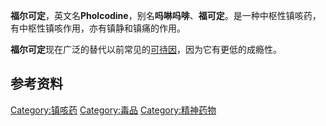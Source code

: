 {{medical}}

{{drugbox
| IUPAC_name = 7,8-didehydro- 4,5α-epoxy- 17-methyl- 3- [2- (morpholin- 4- yl) ethoxy] morphinan- 6α-ol
| image = Pholcodine.svg
| CAS_number = 509-67-1
| ATC_prefix = R05
| ATC_suffix = DA08
| ATC_supplemental = 
| PubChem = ?
| DrugBank = ?
| C=23 | H=30 | N=2 | O=4
| molecular_weight = 398.55 g/mol
| bioavailability =Maximum plasma conc. attained 4-8 hours after oral dose.
| protein_bound = 23.5%
| metabolism = Hepatic
| elimination_half-life = 32-43 hours; volume of distribution is 36-49L/kg.
| pregnancy_AU= A
| legal_AU = 
| legal_CA = 
| legal_UK = Class B
| legal_US = Schedule I
| legal_status = [[Over-the-counter_drug|OTC]] (UK)
| routes_of_administration = 口服
| dependency_liability = 低
| excretion = [[肾脏|肾脏]]
}}

'''福尔可定'''，英文名'''Pholcodine'''，别名'''吗啉吗啡'''、'''福可定'''。是一种中枢性镇咳药，有中枢性镇咳作用，亦有镇静和镇痛的作用。


'''福尔可定'''现在广泛的替代以前常见的[[可待因|可待因]]，因为它有更低的成瘾性。


==参考资料==
<references />

{{pharm-stub}}

[[Category:镇咳药|Category:镇咳药]]
[[Category:毒品|Category:毒品]]
[[Category:精神药物|Category:精神药物]]